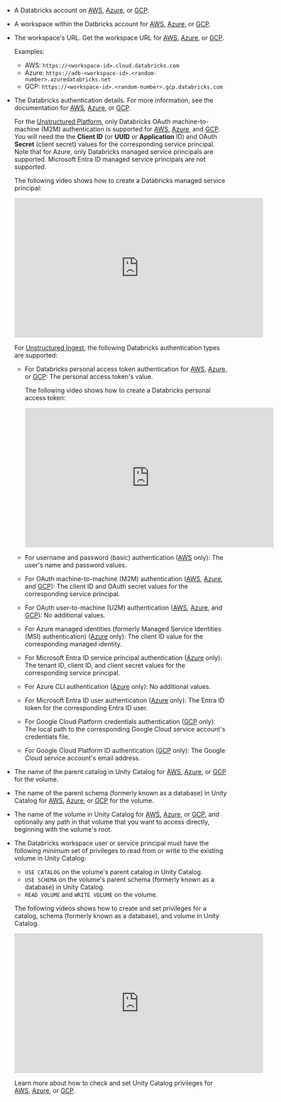 - A Databricks account on [AWS](https://docs.databricks.com/getting-started/free-trial.html), 
  [Azure](https://learn.microsoft.com/azure/databricks/getting-started/), or 
  [GCP](https://docs.gcp.databricks.com/getting-started/index.html).
- A workspace within the Datbricks account for [AWS](https://docs.databricks.com/admin/workspace/index.html),
  [Azure](https://learn.microsoft.com/azure/databricks/admin/workspace/), or 
  [GCP](https://docs.gcp.databricks.com/admin/workspace/index.html).
- The workspace's URL. Get the workspace URL for 
  [AWS](https://docs.databricks.com/workspace/workspace-details.html#workspace-instance-names-urls-and-ids), 
  [Azure](https://learn.microsoft.com/azure/databricks/workspace/workspace-details#workspace-instance-names-urls-and-ids), 
  or [GCP](https://docs.gcp.databricks.com/workspace/workspace-details.html#workspace-instance-names-urls-and-ids).

  Examples:

  - AWS: `https://<workspace-id>.cloud.databricks.com`
  - Azure: `https://adb-<workspace-id>.<random-number>.azuredatabricks.net`
  - GCP: `https://<workspace-id>.<random-number>.gcp.databricks.com`

- The Databricks authentication details. For more information, see the documentation for 
  [AWS](https://docs.databricks.com/dev-tools/auth/index.html), 
  [Azure](https://learn.microsoft.com/azure/databricks/dev-tools/auth/), 
  or [GCP](https://docs.gcp.databricks.com/dev-tools/auth/index.html).

  For the [Unstructured Platform](/platform/overview), only Databricks OAuth machine-to-machine (M2M) authentication is supported for 
  [AWS](https://docs.databricks.com/dev-tools/auth/oauth-m2m.html), 
  [Azure](https://learn.microsoft.com/azure/databricks/dev-tools/auth/oauth-m2m), and 
  [GCP](https://docs.gcp.databricks.com/dev-tools/auth/oauth-m2m.html). 
  You will need the the **Client ID** (or **UUID** or **Application** ID) and OAuth **Secret** (client secret) values for the corresponding service principal. 
  Note that for Azure, only Databricks managed service principals are supported. Microsoft Entra ID managed service principals are not supported.

  The following video shows how to create a Databricks managed service principal:

  <iframe
  width="560"
  height="315"
  src="https://www.youtube.com/embed/wBmqv5DaA1E"
  title="YouTube video player"
  frameborder="0"
  allow="accelerometer; autoplay; clipboard-write; encrypted-media; gyroscope; picture-in-picture"
  allowfullscreen
  ></iframe>
  
  For [Unstructured Ingest](/ingestion/overview), the following Databricks authentication types are supported:

  - For Databricks personal access token authentication for 
    [AWS](https://docs.databricks.com/dev-tools/auth/pat.html), 
    [Azure](https://learn.microsoft.com/azure/databricks/dev-tools/auth/pat), or 
    [GCP](https://docs.gcp.databricks.com/dev-tools/auth/pat.html): The personal access token's value.

    The following video shows how to create a Databricks personal access token:

    <iframe
    width="560"
    height="315"
    src="https://www.youtube.com/embed/OzEU2miAS6I"
    title="YouTube video player"
    frameborder="0"
    allow="accelerometer; autoplay; clipboard-write; encrypted-media; gyroscope; picture-in-picture"
    allowfullscreen
    ></iframe>

  - For username and password (basic) authentication ([AWS](https://docs.databricks.com/archive/dev-tools/basic.html) only): The user's name and password values.
  - For OAuth machine-to-machine (M2M) authentication ([AWS](https://docs.databricks.com/dev-tools/auth/oauth-m2m.html), 
    [Azure](https://learn.microsoft.com/azure/databricks/dev-tools/auth/oauth-m2m), and 
    [GCP](https://docs.gcp.databricks.com/dev-tools/auth/oauth-m2m.html)): The client ID and OAuth secret values for the corresponding service principal.
  - For OAuth user-to-machine (U2M) authentication ([AWS](https://docs.databricks.com/dev-tools/auth/oauth-u2m.html), 
    [Azure](https://learn.microsoft.com/azure/databricks/dev-tools/auth/oauth-u2m), and 
    [GCP](https://docs.gcp.databricks.com/dev-tools/auth/oauth-u2m.html)): No additional values.
  - For Azure managed identities (formerly Managed Service Identities (MSI) authentication) ([Azure](https://learn.microsoft.com/azure/databricks/dev-tools/auth/azure-mi) only): The client ID value for the corresponding managed identity.
  - For Microsoft Entra ID service principal authentication ([Azure](https://learn.microsoft.com/azure/databricks/dev-tools/auth/azure-sp) only): The tenant ID, client ID, and client secret values for the corresponding service principal.
  - For Azure CLI authentication ([Azure](https://learn.microsoft.com/azure/databricks/dev-tools/auth/azure-cli) only): No additional values.
  - For Microsoft Entra ID user authentication ([Azure](https://learn.microsoft.com/azure/databricks/dev-tools/user-aad-token) only): The Entra ID token for the corresponding Entra ID user.
  - For Google Cloud Platform credentials authentication ([GCP](https://docs.gcp.databricks.com/dev-tools/auth/gcp-creds.html) only): The local path to the corresponding Google Cloud service account's credentials file.
  - For Google Cloud Platform ID authentication ([GCP](https://docs.gcp.databricks.com/dev-tools/auth/gcp-id.html) only): The Google Cloud service account's email address.

- The name of the parent catalog in Unity Catalog for 
  [AWS](https://docs.databricks.com/catalogs/create-catalog.html), 
  [Azure](https://learn.microsoft.com/azure/databricks/catalogs/create-catalog), or 
  [GCP](https://docs.gcp.databricks.com/catalogs/create-catalog.html) for the volume.
- The name of the parent schema (formerly known as a database) in Unity Catalog for 
  [AWS](https://docs.databricks.com/schemas/create-schema.html), 
  [Azure](https://learn.microsoft.com/azure/databricks/schemas/create-schema), or 
  [GCP](https://docs.gcp.databricks.com/schemas/create-schema.html) for the volume.
- The name of the volume in Unity Catalog for [AWS](https://docs.databricks.com/tables/managed.html), 
  [Azure](https://learn.microsoft.com/azure/databricks/tables/managed), or 
  [GCP](https://docs.gcp.databricks.com/tables/managed.html), and optionally any path in that volume that you want to access directly, beginning with the volume's root.
- The Databricks workspace user or service principal must have the following _minimum_ set of privileges to read from or write to the 
  existing volume in Unity Catalog:

  - `USE CATALOG` on the volume's parent catalog in Unity Catalog.
  - `USE SCHEMA` on the volume's parent schema (formerly known as a database) in Unity Catalog.
  - `READ VOLUME` and `WRITE VOLUME` on the volume.

  The following videos shows how to create and set privileges for a catalog, schema (formerly known as a database), and volume in Unity Catalog.

  <iframe
  width="560"
  height="315"
  src="https://www.youtube.com/embed/yF9DJphhQQc"
  title="YouTube video player"
  frameborder="0"
  allow="accelerometer; autoplay; clipboard-write; encrypted-media; gyroscope; picture-in-picture"
  allowfullscreen
  ></iframe>

  Learn more about how to check and set Unity Catalog privileges for 
  [AWS](https://docs.databricks.com/data-governance/unity-catalog/manage-privileges/index.html#show-grant-and-revoke-privileges), 
  [Azure](https://learn.microsoft.com/azure/databricks/data-governance/unity-catalog/manage-privileges/#grant), or 
  [GCP](https://docs.gcp.databricks.com/data-governance/unity-catalog/manage-privileges/index.html#show-grant-and-revoke-privileges).
